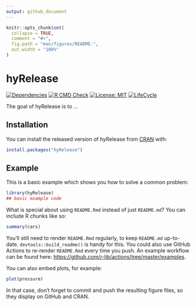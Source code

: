 ```yaml
---
output: github_document
---
```


<!-- README.md is generated from README.Rmd. Please edit that file -->

```r
knitr::opts_chunk$set(
  collapse = TRUE,
  comment = "#>",
  fig.path = "man/figures/README-",
  out.width = "100%"
)
```

# hyRelease

<!-- badges: start -->
[![Dependencies](https://img.shields.io/badge/dependencies-11/72-red?style=flat)](#)
[![R CMD Check](https://github.com/mikejohnson51/hyRelease/actions/workflows/R-CMD-check.yaml/badge.svg)](https://github.com/mikejohnson51/hyRelease/actions/workflows/R-CMD-check.yaml)
[![License: MIT](https://img.shields.io/badge/License-MIT-yellow.svg)](https://choosealicense.com/licenses/mit/)
[![LifeCycle](man/figures/lifecycle/lifecycle-experimental.svg)](https://lifecycle.r-lib.org/articles/stages.html#experimental)
<!-- badges: end -->

The goal of hyRelease is to ...

## Installation

You can install the released version of hyRelease from [CRAN](https://CRAN.R-project.org) with:

``` r
install.packages("hyRelease")
```

## Example

This is a basic example which shows you how to solve a common problem:

```r
library(hyRelease)
## basic example code
```

What is special about using `README.Rmd` instead of just `README.md`? You can include R chunks like so:

```r
summary(cars)
```

You'll still need to render `README.Rmd` regularly, to keep `README.md` up-to-date. `devtools::build_readme()` is handy for this. You could also use GitHub Actions to re-render `README.Rmd` every time you push. An example workflow can be found here: <https://github.com/r-lib/actions/tree/master/examples>.

You can also embed plots, for example:

```r
plot(pressure)
```

In that case, don't forget to commit and push the resulting figure files, so they display on GitHub and CRAN.
